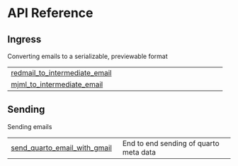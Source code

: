 # API Reference {.doc .doc-index}

## Ingress

Converting emails to a serializable, previewable format


| | |
| --- | --- |
| [redmail_to_intermediate_email](redmail_to_intermediate_email.qmd#emailer-lib.redmail_to_intermediate_email) |  |
| [mjml_to_intermediate_email](mjml_to_intermediate_email.qmd#emailer-lib.mjml_to_intermediate_email) |  |

## Sending

Sending emails


| | |
| --- | --- |
| [send_quarto_email_with_gmail](send_quarto_email_with_gmail.qmd#emailer-lib.send_quarto_email_with_gmail) | End to end sending of quarto meta data |